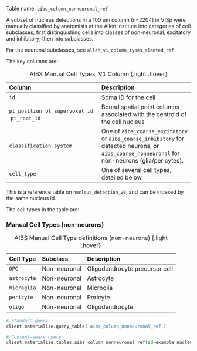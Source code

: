 Table name: `aibs_column_nonneuronal_ref`

A subset of nucleus detections in a 100 um column (n=2204) in VISp were manually classified by anatomists at the Allen Institute into categories of cell subclasses, first distinguishing cells into classes of non-neuronal, excitatory and inhibitory; then into subclasses.

For the neuronal subclasses, see `allen_v1_column_types_slanted_ref`

The key columns are:

| Column | Description |
| :--- | :--- |
| `id` | Soma ID for the cell |
| `pt_position` \ `pt_supervoxel_id` \ `pt_root_id` | Bound spatial point columns associated with the centroid of the cell nucleus |
| `classification-system`| One of `aibs_coarse_excitatory` or `aibs_coarse_inhibitory` for detected neurons, or `aibs_coarse_nonneuronal` for non-neurons (glia/pericytes).
| `cell_type` | One of several cell types, detailed below |

: AIBS Manual Cell Types, V1 Column {.light .hover}

:::{.callout-tip}
This is a reference table on `nucleus_detection_v0`, and can be indexed by the same nucleus id. 
:::

The cell types in the table are:

::: {.callout-note appearance="minimal" collapse=true}
### Manual Cell Types (non-neurons)
| Cell Type | Subclass | Description |
| :--- | :--- | :--- |
| `OPC` | Non-neuronal | Oligodendrocyte precursor cell | 
| `astrocyte` | Non-neuronal | Astrocyte | 
| `microglia` | Non-neuronal | Microglia | 
| `pericyte` | Non-neuronal | Pericyte | 
| `oligo` | Non-neuronal | Oligodendrocyte | 

: AIBS Manual Cell Type definitions (non-neurons) {.light .hover}

:::

```python
# Standard query
client.materialize.query_table('aibs_column_nonneuronal_ref')

# Content-aware query
client.materialize.tables.aibs_column_nonneuronal_ref(id=example_nucleus_id).query()
```